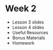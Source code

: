 
# Week 2

- <Link to="/week-2/lesson-3">Lesson 3 slides</Link>
- <Link to="/week-2/lesson-4">Lesson 4 slides</Link>
- Useful Resources
- Bonus Materials
- Homework
